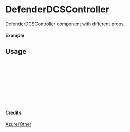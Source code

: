 
<Meta of={DefenderDCSController} title="Azure/Other/DefenderDCSController" />

# DefenderDCSController

DefenderDCSController component with different props.

#### Example

<Canvas of={DefenderDCSController.Primary} />

## Usage

```ts
import { DefenderDCSController } from "yadl-ui";

const Example = () => {
  return (
      <DefenderDCSController />
  );
};

export default Example;
```

#### Credits
[Azure/Other](https://learn.microsoft.com/en-us/azure/architecture/icons/)

